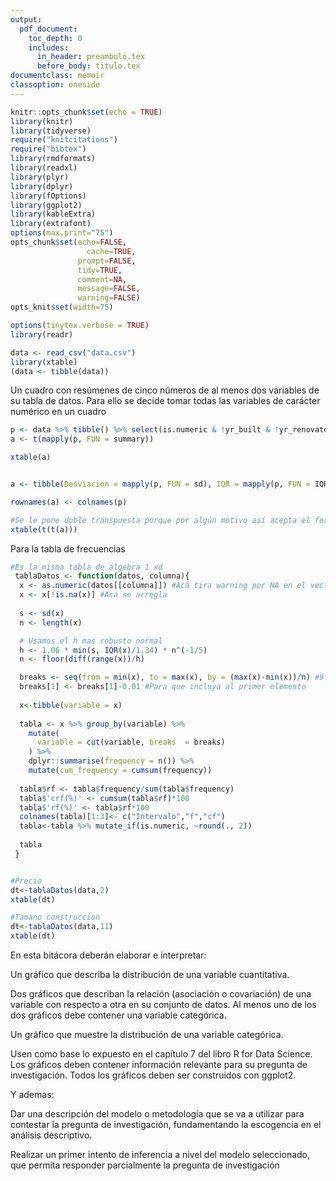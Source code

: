 ```yaml
---
output:
  pdf_document: 
    toc_depth: 0
    includes:
      in_header: preambulo.tex
      before_body: titulo.tex
documentclass: memoir
classoption: oneside
---
```


```r
knitr::opts_chunk$set(echo = TRUE)
library(knitr)
library(tidyverse)
require("knitcitations")
require("bibtex")
library(rmdformats)
library(readxl)
library(plyr)
library(dplyr)
library(fOptions)
library(ggplot2)
library(kableExtra)
library(extrafont)
options(max.print="75")
opts_chunk$set(echo=FALSE,
	             cache=TRUE,
               prompt=FALSE,
               tidy=TRUE,
               comment=NA,
               message=FALSE,
               warning=FALSE)
opts_knit$set(width=75)

options(tinytex.verbose = TRUE)
library(readr)


```


```r
data <- read_csv("data.csv")
library(xtable)
(data <- tibble(data))
```

Un cuadro con resúmenes de cinco números de al menos dos variables de su tabla de datos. Para ello se decide tomar todas las variables de carácter numérico en un cuadro

```r
p <- data %>% tibble() %>% select(is.numeric & !yr_built & !yr_renovated & !view & !waterfront)
a <- t(mapply(p, FUN = summary))

xtable(a)


a <- tibble(Desviacion = mapply(p, FUN = sd), IQR = mapply(p, FUN = IQR))

rownames(a) <- colnames(p)

#Se le pone doble transpuesta porque por algún motivo así acepta el formato
xtable(t(t(a)))
```
Para la tabla de frecuencias

```r
#Es la misma tabla de álgebra 1 xd
 tablaDatos <- function(datos, columna){
  x <- as.numeric(datos[[columna]]) #Acá tira warning por NA en el vector, pero no afecta
  x <- x[!is.na(x)] #Aca se arregla
  
  s <- sd(x)
  n <- length(x)

  # Usamos el h mas robusto normal
  h <- 1.06 * min(s, IQR(x)/1.34) * n^(-1/5)
  n <- floor(diff(range(x))/h)

  breaks <- seq(from = min(x), to = max(x), by = (max(x)-min(x))/n) #9 subintervalos
  breaks[1] <- breaks[1]-0.01 #Para que incluya al primer elemento
  
  x<-tibble(variable = x)
  
  tabla <- x %>% group_by(variable) %>% 
    mutate(
      variable = cut(variable, breaks  = breaks)
    ) %>% 
    dplyr::summarise(frequency = n()) %>% 
    mutate(cum_frequency = cumsum(frequency))
  
  tabla$rf <- tabla$frequency/sum(tabla$frequency)
  tabla$'crf(%)' <- cumsum(tabla$rf)*100
  tabla$'rf(%)' <- tabla$rf*100
  colnames(tabla)[1:3]<- c("Intervalo","f","cf")
  tabla<-tabla %>% mutate_if(is.numeric, ~round(., 2))
  
  tabla
 }


#Precio
dt<-tablaDatos(data,2)
xtable(dt)

#Tamano construccion
dt<-tablaDatos(data,11)
xtable(dt)
```


En esta bitácora deberán elaborar e interpretar:


Un gráfico que describa la distribución de una variable cuantitativa.

Dos gráficos que describan la relación (asociación o covariación) de una variable con respecto a otra en su conjunto de datos. Al menos uno de los dos gráficos debe contener una variable categórica.

Un gráfico que muestre la distribución de una variable categórica.


Usen como base lo expuesto en el capítulo 7 del libro R for Data Science. Los gráficos deben contener información relevante para su pregunta de investigación. Todos los gráficos deben ser construidos con ggplot2.


Y ademas:


Dar una descripción del modelo o metodología que se va a utilizar para contestar la pregunta de investigación, fundamentando la escogencia en el análisis descriptivo.

Realizar un primer intento de inferencia a nivel del modelo seleccionado, que permita responder parcialmente la pregunta de investigación

